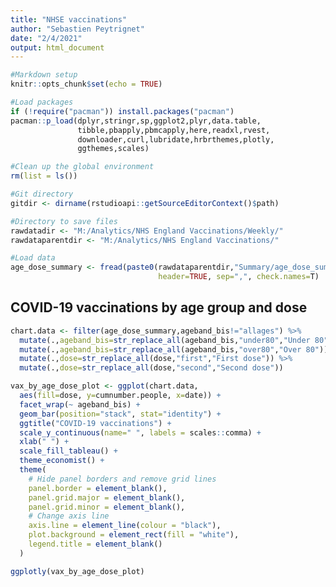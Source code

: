 ```yaml
---
title: "NHSE vaccinations"
author: "Sebastien Peytrignet"
date: "2/4/2021"
output: html_document
---
```


```r

#Markdown setup
knitr::opts_chunk$set(echo = TRUE)

#Load packages
if (!require("pacman")) install.packages("pacman")
pacman::p_load(dplyr,stringr,sp,ggplot2,plyr,data.table,
               tibble,pbapply,pbmcapply,here,readxl,rvest,
               downloader,curl,lubridate,hrbrthemes,plotly,
               ggthemes,scales)

#Clean up the global environment
rm(list = ls())

#Git directory
gitdir <- dirname(rstudioapi::getSourceEditorContext()$path)

#Directory to save files
rawdatadir <- "M:/Analytics/NHS England Vaccinations/Weekly/"
rawdataparentdir <- "M:/Analytics/NHS England Vaccinations/"

#Load data
age_dose_summary <- fread(paste0(rawdataparentdir,"Summary/age_dose_summary.csv"),
                                 header=TRUE, sep=",", check.names=T)
```

## COVID-19 vaccinations by age group and dose

```r
chart.data <- filter(age_dose_summary,ageband_bis!="allages") %>%
  mutate(.,ageband_bis=str_replace_all(ageband_bis,"under80","Under 80")) %>%
  mutate(.,ageband_bis=str_replace_all(ageband_bis,"over80","Over 80")) %>%
  mutate(.,dose=str_replace_all(dose,"first","First dose")) %>%
  mutate(.,dose=str_replace_all(dose,"second","Second dose"))

vax_by_age_dose_plot <- ggplot(chart.data,
  aes(fill=dose, y=cumnumber.people, x=date)) +
  facet_wrap(~ ageband_bis) +
  geom_bar(position="stack", stat="identity") +
  ggtitle("COVID-19 vaccinations") +
  scale_y_continuous(name=" ", labels = scales::comma) +
  xlab(" ") +
  scale_fill_tableau() +
  theme_economist() +
  theme(
    # Hide panel borders and remove grid lines
    panel.border = element_blank(),
    panel.grid.major = element_blank(),
    panel.grid.minor = element_blank(),
    # Change axis line
    axis.line = element_line(colour = "black"),
    plot.background = element_rect(fill = "white"),
    legend.title = element_blank()
  )

ggplotly(vax_by_age_dose_plot)
```